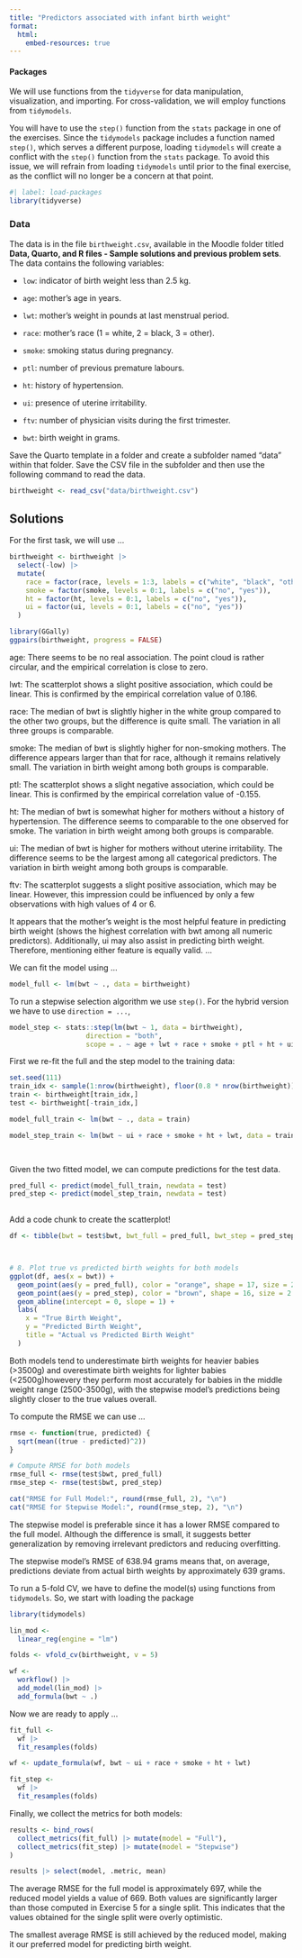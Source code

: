 ```yaml
---
title: "Predictors associated with infant birth weight"
format: 
  html:
    embed-resources: true
---
```


#### Packages

We will use functions from the `tidyverse` for data manipulation, visualization, and importing. For cross-validation, we will employ functions from `tidymodels`.

You will have to use the `step()` function from the `stats` package 
in one of the exercises. Since the `tidymodels` package includes a function named `step()`, which serves a different purpose, loading `tidymodels` will create a conflict with the `step()` function from the `stats` package. To avoid this issue, we will refrain from loading `tidymodels` until prior to the final exercise, as the conflict will no longer be a concern at that point.


```r
#| label: load-packages
library(tidyverse)
```



### Data

The data is in the file `birthweight.csv`, available in the Moodle folder titled __Data, Quarto, and R files - Sample solutions and previous problem sets__. The data contains the following variables:

+ `low`: indicator of birth weight less than 2.5 kg.

+ `age`: mother's age in years.

+ `lwt`: mother's weight in pounds at last menstrual period.

+ `race`: mother's race (1 = white, 2 = black, 3 = other).

+ `smoke`: smoking status during pregnancy.

+ `ptl`: number of previous premature labours.

+ `ht`: history of hypertension.

+ `ui`: presence of uterine irritability.

+ `ftv`: number of physician visits during the first trimester.

+ `bwt`: birth weight in grams.



Save the Quarto template in a folder and create a subfolder named "data" within that folder. Save the CSV file in the subfolder and then use the following command to read the data.

```r
birthweight <- read_csv("data/birthweight.csv")
```



## Solutions
 

::: {#sol-1}

For the first task, we will use ...

```r
birthweight <- birthweight |> 
  select(-low) |> 
  mutate(
    race = factor(race, levels = 1:3, labels = c("white", "black", "other")),
    smoke = factor(smoke, levels = 0:1, labels = c("no", "yes")),
    ht = factor(ht, levels = 0:1, labels = c("no", "yes")),
    ui = factor(ui, levels = 0:1, labels = c("no", "yes"))
  )
```

::: 





::: {#sol-2}



```r
library(GGally)
ggpairs(birthweight, progress = FALSE)
```


age: There seems to be no real association. The point cloud is rather circular, and the empirical correlation is close to zero.

lwt: The scatterplot shows a slight positive association, which could be linear. This is confirmed by the empirical correlation value of 0.186.

race: The median of bwt is slightly higher in the white group compared to the other two groups, but the difference is quite small. The variation in all three groups is comparable.

smoke: The median of bwt is slightly higher for non-smoking mothers. The difference appears larger than that for race, although it remains relatively small. The variation in birth weight among both groups is comparable.

ptl: The scatterplot shows a slight negative association, which could be linear. This is confirmed by the empirical correlation value of -0.155.

ht: The median of bwt is somewhat higher for mothers without a history of hypertension. The difference seems to comparable to the one observed for smoke. The variation in birth weight among both groups is comparable.

ui: The median of bwt is higher for mothers without uterine irritability. The difference seems to be the largest among all categorical predictors. The variation in birth weight among both groups is comparable.

ftv: The scatterplot suggests a slight positive association, which may be linear. However, this impression could be influenced by only a few observations with high values of 4 or 6.

It appears that the mother’s weight is the most helpful feature in predicting birth weight (shows the highest correlation with bwt among all numeric predictors). Additionally, ui may also assist in predicting birth weight. Therefore, mentioning either feature is equally valid.
...
:::  


::: {#sol-3}

We can fit the model using ...

```r
model_full <- lm(bwt ~ ., data = birthweight)
```


To run a stepwise selection algorithm we use `step()`. For the hybrid version we have to use `direction = ...`, 


```r
model_step <- stats::step(lm(bwt ~ 1, data = birthweight),
                   direction = "both",
                   scope = . ~ age + lwt + race + smoke + ptl + ht + ui + ftv)
```

:::  





::: {#sol-4}

First we re-fit the full and the step model to the training data:

```r
set.seed(111)
train_idx <- sample(1:nrow(birthweight), floor(0.8 * nrow(birthweight)))
train <- birthweight[train_idx,]
test <- birthweight[-train_idx,]

model_full_train <- lm(bwt ~ ., data = train)

model_step_train <- lm(bwt ~ ui + race + smoke + ht + lwt, data = train)

  
```


Given the two fitted model, we can compute predictions for the test data.

```r

pred_full <- predict(model_full_train, newdata = test)
pred_step <- predict(model_step_train, newdata = test)
  
```


Add a code chunk to create the scatterplot!
```r

df <- tibble(bwt = test$bwt, bwt_full = pred_full, bwt_step = pred_step)



# 8. Plot true vs predicted birth weights for both models
ggplot(df, aes(x = bwt)) +
  geom_point(aes(y = pred_full), color = "orange", shape = 17, size = 2.2) +
  geom_point(aes(y = pred_step), color = "brown", shape = 16, size = 2.2) +
  geom_abline(intercept = 0, slope = 1) +
  labs(
    x = "True Birth Weight",
    y = "Predicted Birth Weight",
    title = "Actual vs Predicted Birth Weight"
  )
```

Both models tend to underestimate birth weights for heavier babies (>3500g) and overestimate birth weights for lighter babies (<2500g)howevery they perform most accurately for babies in the middle weight range (2500-3500g), with the stepwise model’s predictions being slightly closer to the true values overall.
:::  




::: {#sol-5}

To compute the RMSE we can use ...

```r
rmse <- function(true, predicted) {
  sqrt(mean((true - predicted)^2))
}

# Compute RMSE for both models
rmse_full <- rmse(test$bwt, pred_full)
rmse_step <- rmse(test$bwt, pred_step)

cat("RMSE for Full Model:", round(rmse_full, 2), "\n")
cat("RMSE for Stepwise Model:", round(rmse_step, 2), "\n")

```

The stepwise model is preferable since it has a lower RMSE compared to the full model. Although the difference is small, it suggests better generalization by removing irrelevant predictors and reducing overfitting. 

The stepwise model's RMSE of 638.94 grams means that, on average, predictions deviate from actual birth weights by approximately 639 grams.




:::  



::: {#sol-6}


To run a 5-fold CV, we have to define the model(s) using functions from `tidymodels`. So, we start with loading the package

```r
library(tidymodels)

lin_mod <- 
  linear_reg(engine = "lm")

folds <- vfold_cv(birthweight, v = 5)

wf <- 
  workflow() |>
  add_model(lin_mod) |>
  add_formula(bwt ~ .)

```


Now we are ready to apply ...

```r
fit_full <- 
  wf |> 
  fit_resamples(folds)

wf <- update_formula(wf, bwt ~ ui + race + smoke + ht + lwt)

fit_step <- 
  wf |> 
  fit_resamples(folds)
```



Finally, we collect the metrics for both models:

```r
results <- bind_rows(
  collect_metrics(fit_full) |> mutate(model = "Full"),
  collect_metrics(fit_step) |> mutate(model = "Stepwise")
)

results |> select(model, .metric, mean)


```
The average RMSE for the full model is approximately 697, while the reduced model yields a value of 669. Both values are significantly larger than those computed in Exercise 5 for a single split. This indicates that the values obtained for the single split were overly optimistic.

The smallest average RMSE is still achieved by the reduced model, making it our preferred model for predicting birth weight.



:::







